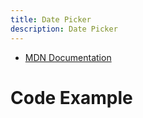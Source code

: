 ```yaml
---
title: Date Picker
description: Date Picker
---
```



- [MDN Documentation](https://developer.mozilla.org/en-US/docs/Web/HTML/Reference/Elements/datalist)

# Code Example

<Sandbox
  client:load
  title={frontmatter.description}
  path="js/DatePicker"
/>